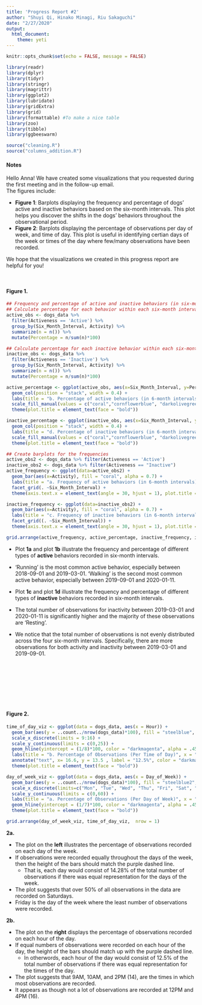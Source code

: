```yaml
---
title: 'Progress Report #2'
author: "Shuyi Qi, Hinako Minagi, Riu Sakaguchi"
date: "2/27/2020"
output: 
  html_document:
    theme: yeti
---
```


```r
knitr::opts_chunk$set(echo = FALSE, message = FALSE)
```

```r
library(readr)
library(dplyr)
library(tidyr)
library(stringr)
library(magrittr)
library(ggplot2)
library(lubridate)
library(gridExtra)
library(grid)
library(formattable) #To make a nice table
library(zoo)
library(tibble)
library(ggbeeswarm)
```


```r
source("cleaning.R")
source("columns_addition.R")
```

#### **Notes**

Hello Anna! We have created some visualizations that you requested during the first meeting and in the follow-up email.  
The figures include:  

+ **Figure 1**: Barplots displaying the frequency and percentage of dogs' active and inactive behaviors based on the six-month intervals. This plot helps you discover the shifts in the dogs' behaviors throughout the observational period.  
+ **Figure 2**: Barplots displaying the percentage of observations per day of week, and time of day. This plot is useful in identifying certian days of the week or times of the day where few/many observations have been recorded.

We hope that the visualizations we created in this progress report are helpful for you! 


<br>

#### **Figure 1.**

```r
## Frequency and percentage of active and inactive behaviors (in six-month intervals)
## Calculate percentage for each behavior within each six-month interval
active_obs <- dogs_data %>% 
  filter(Activeness == 'Active') %>% 
  group_by(Six_Month_Interval, Activity) %>%
  summarize(n = n()) %>%
  mutate(Percentage = n/sum(n)*100)

## Calculate percentage for each inactive behavior within each six-month interval
inactive_obs <- dogs_data %>% 
  filter(Activeness == 'Inactive') %>% 
  group_by(Six_Month_Interval, Activity) %>%
  summarize(n = n()) %>%
  mutate(Percentage = n/sum(n)*100)

active_percentage <- ggplot(active_obs, aes(x=Six_Month_Interval, y=Percentage, fill=Activity)) +
  geom_col(position = "stack", width = 0.4) +
  labs(title = "b. Percentage of active behaviors (in 6-month intervals)", x = "Six Month Intervals", y = "Percentage of observations (%)") + 
  scale_fill_manual(values = c("coral","cornflowerblue", "darkolivegreen3", "darkorchid1", "darkcyan")) + 
  theme(plot.title = element_text(face = "bold"))

inactive_percentage <- ggplot(inactive_obs, aes(x=Six_Month_Interval, y=Percentage, fill=Activity)) +
  geom_col(position = "stack", width = 0.4) +
  labs(title = "d. Percentage of inactive behaviors (in 6-month intervals)", x = "Six Month Intervals", y = "Percentage of observations (%)") +
  scale_fill_manual(values = c("coral","cornflowerblue", "darkolivegreen3", "darkorchid1", "darkcyan")) +
  theme(plot.title = element_text(face = "bold"))

## Create barplots for the frequencies
active_obs2 <- dogs_data %>% filter(Activeness == 'Active')
inactive_obs2 <- dogs_data %>% filter(Activeness == "Inactive")
active_frequency <- ggplot(data=active_obs2) + 
  geom_bar(aes(x=Activity), fill = "coral", alpha = 0.7) + 
  labs(title = "a. Frequency of active behaviors (in 6-month intervals)", x = "Dogs' behavior when active", y = "Frequency") +
  facet_grid(. ~Six_Month_Interval) +
  theme(axis.text.x = element_text(angle = 30, hjust = 1), plot.title = element_text(face = "bold"))

inactive_frequency <- ggplot(data=inactive_obs2) + 
  geom_bar(aes(x=Activity), fill = "coral", alpha = 0.7) + 
  labs(title = "c. Frequency of inactive behaviors (in 6-month intervals)", x = "Dogs' behavior when inactive", y = "Frequency") +
  facet_grid((. ~Six_Month_Interval)) +
  theme(axis.text.x = element_text(angle = 30, hjust = 1), plot.title = element_text(face = "bold"))

grid.arrange(active_frequency, active_percentage, inactive_frequency, inactive_percentage, nrow = 4)

```

* Plot **1a** and plot **1b** illustrate the frequency and percentage of different types of **active** behaviors recorded in six-month intervals.
* 'Running' is the most common active behavior, especially between 2018-09-01 and 2019-03-01. 'Walking' is the second most common active behavior, especially between 2019-09-01 and 2020-01-11.

* Plot **1c** and plot **1d** illustrate the frequency and percentage of different types of **inactive** behaviors recorded in six-month intervals.
* The total number of observations for inactivity between 2019-03-01 and 2020-01-11 is significantly higher and the majority of these observations are 'Resting'.

* We notice that the total number of observations is not evenly distributed across the four six-month intervals. Specifically, there are more observations for both activity and inactivity between 2019-03-01 and 2019-09-01. 

\

\

\

<br>

#### **Figure 2.**

```r
time_of_day_viz <- ggplot(data = dogs_data, aes(x = Hour)) + 
  geom_bar(aes(y = ..count../nrow(dogs_data)*100), fill = "steelblue", width = .75) + 
  scale_x_discrete(limits = 9:16) +
  scale_y_continuous(limits = c(0,25)) + 
  geom_hline(yintercept = (1/8)*100, color = "darkmagenta", alpha = .45, linetype = "longdash") +
  labs(title = "b. Percentage of Observations (Per Time of Day)", x = "Time of Day", y = "Percentage (%)") +
  annotate("text", x= 16.6, y = 13.5 , label = "12.5%", color = "darkmagenta", size = 3.25) +
  theme(plot.title = element_text(face = "bold"))

day_of_week_viz <- ggplot(data = dogs_data, aes(x = Day_of_Week)) +
  geom_bar(aes(y = ..count../nrow(dogs_data)*100), fill = "steelblue2", width = .75) +
  scale_x_discrete(limits=c("Mon", "Tue", "Wed", "Thu", "Fri", "Sat", "Sun")) +
  scale_y_continuous(limits = c(0,60)) +
  labs(title = "a. Percentage of Observations (Per Day of Week)", x = "Day of Week", y = "Percentage (%)") +
  geom_hline(yintercept = (1/7)*100, color = "darkmagenta", alpha = .45, linetype = "longdash") +   annotate("text", x= 1.5, y = 16.5 , label = "14.28%", color = "darkmagenta", size = 3.25) +
  theme(plot.title = element_text(face = "bold"))

grid.arrange(day_of_week_viz, time_of_day_viz,  nrow = 1)

```

**2a.**

* The plot on the **left** illustrates the percentage of observations recorded on each day of the week. 
* If observations were recorded equally throughout the days of the week, then the height of the bars should match the purple dashed line.
  + That is, each day would consist of 14.28% of the total number of observations if there was equal representation for the days of the week.
* The plot suggests that over 50% of all observations in the data are recorded on Saturdays.
* Friday is the day of the week where the least number of observations were recorded. 


**2b.**

* The plot on the **right** displays the percentage of observations recorded on each hour of the day.
* If equal numbers of observations were recorded on each hour of the day, the height of the bars should match up with the purple dashed line. 
  + In otherwords, each hour of the day would consist of 12.5% of the total number of observations if there was equal representation for the times of the day.
* The plot suggests that 9AM, 10AM, and 2PM (14), are the times in which most observations are recorded.
* It appears as though not a lot of observations are recorded at 12PM and 4PM (16).

\


